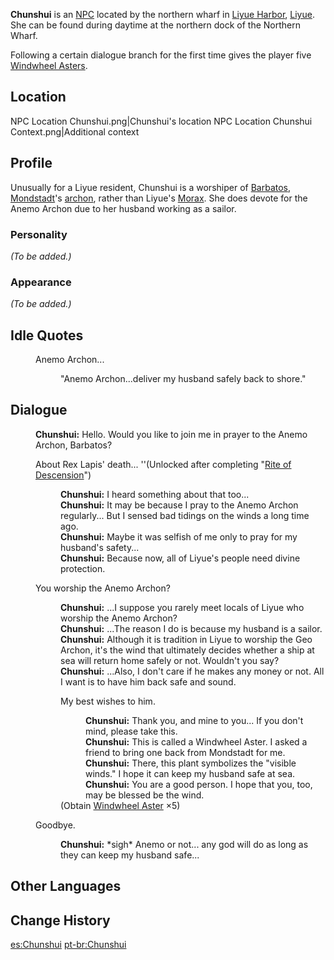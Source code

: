 {{Meta
<!-- REMOVE THIS TEMPLATE AFTER ADDING MISSING INFO -->
|missing_NPC_profile  = yes
}}
{{Character Infobox
|type             = NPC
|image            = NPC Chunshui.png
|region           = Liyue
|dialoguereward   = {{Card|Windwheel Aster|5}}
}}
'''Chunshui''' {{Lang|zh=春水|zh_rm=Chūnshuǐ}} is an [[NPC]] located by the northern wharf in [[Liyue Harbor]], [[Liyue]]. She can be found during daytime at the northern dock of the Northern Wharf.

Following a certain dialogue branch for the first time gives the player five [[Windwheel Aster]]s.

==Location==
<gallery>
NPC Location Chunshui.png|Chunshui's location
NPC Location Chunshui Context.png|Additional context
</gallery>

==Profile==
Unusually for a Liyue resident, Chunshui is a worshiper of [[Barbatos]], [[Mondstadt]]'s [[archon]], rather than Liyue's [[Morax]]. She does devote for the Anemo Archon due to her husband working as a sailor.

===Personality===
''(To be added.)''

===Appearance===
''(To be added.)''

==Idle Quotes==
{{Dialogue start}}
: {{DIcon|Idle}} Anemo Archon...
:: {{A|VO Chunshui 01.ogg}} "Anemo Archon...deliver my husband safely back to shore."
{{Dialogue end}}

==Dialogue==
{{Dialogue start}}
:'''Chunshui:''' Hello. Would you like to join me in prayer to the Anemo Archon, Barbatos?
:{{DIcon}} About Rex Lapis' death... ''(Unlocked after completing "[[Rite of Descension]]")
::'''Chunshui:''' I heard something about that too...
::'''Chunshui:''' It may be because I pray to the Anemo Archon regularly... But I sensed bad tidings on the winds a long time ago.
::'''Chunshui:''' Maybe it was selfish of me only to pray for my husband's safety...
::'''Chunshui:''' Because now, all of Liyue's people need divine protection.
:{{DIcon}} You worship the Anemo Archon?
::'''Chunshui:''' ...I suppose you rarely meet locals of Liyue who worship the Anemo Archon?
::'''Chunshui:''' ...The reason I do is because my husband is a sailor.
::'''Chunshui:''' Although it is tradition in Liyue to worship the Geo Archon, it's the wind that ultimately decides whether a ship at sea will return home safely or not. Wouldn't you say?
::'''Chunshui:''' ...Also, I don't care if he makes any money or not. All I want is to have him back safe and sound.
::{{DIcon|Reward}} My best wishes to him.
:::'''Chunshui:''' Thank you, and mine to you... If you don't mind, please take this.
:::'''Chunshui:''' This is called a Windwheel Aster. I asked a friend to bring one back from Mondstadt for me.
:::'''Chunshui:''' There, this plant symbolizes the "visible winds." I hope it can keep my husband safe at sea.
:::'''Chunshui:''' You are a good person. I hope that you, too, may be blessed be<!--sic--> the wind.
::;(Obtain [[Windwheel Aster]] ×5)
:{{DIcon}} Goodbye.
::'''Chunshui:''' *sigh* Anemo or not... any god will do as long as they can keep my husband safe...
{{Dialogue end}}

==Other Languages==
{{Other Languages
|default_hidden = 1
|en      = Chunshui
|zhs     = 春水
|zhs_rm  = Chūnshuǐ
|zht     = 春水
|zht_rm  = Chūnshuǐ
|ja      = 春水
|ja_rm   = Shunsui{{Assumed}}
|ko      = 춘수
|ko_rm   = Chunsu
|es      = Chunshui
|fr      = Chunshui
|ru      = Чунь Шуй
|th      = Chunshui
|vi      = Chunshui
|de      = Chunshui
|id      = Chunshui
|pt      = Chunshui
|tr      = Chunshui
|it      = Chunshui
}}

==Change History==
{{Change History|1.0}}

[[es:Chunshui]]
[[pt-br:Chunshui]]
